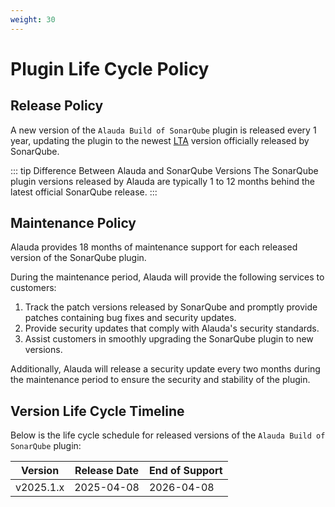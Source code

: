 ```yaml
---
weight: 30
---
```


# Plugin Life Cycle Policy

## Release Policy

A new version of the `Alauda Build of SonarQube` plugin is released every 1 year, updating the plugin to the newest [LTA](https://www.sonarsource.com/products/sonarqube/downloads/lts/) version officially released by SonarQube.

::: tip Difference Between Alauda and SonarQube Versions
The SonarQube plugin versions released by Alauda are typically 1 to 12 months behind the latest official SonarQube release.
:::

## Maintenance Policy

Alauda provides 18 months of maintenance support for each released version of the SonarQube plugin.

During the maintenance period, Alauda will provide the following services to customers:

1. Track the patch versions released by SonarQube and promptly provide patches containing bug fixes and security updates.
2. Provide security updates that comply with Alauda's security standards.
3. Assist customers in smoothly upgrading the SonarQube plugin to new versions.

Additionally, Alauda will release a security update every two months during the maintenance period to ensure the security and stability of the plugin.

## Version Life Cycle Timeline

Below is the life cycle schedule for released versions of the `Alauda Build of SonarQube` plugin:

| Version  | Release Date  | End of Support  |
| -------- | ------------- | -------------- |
| v2025.1.x  | 2025-04-08    | 2026-04-08     |
